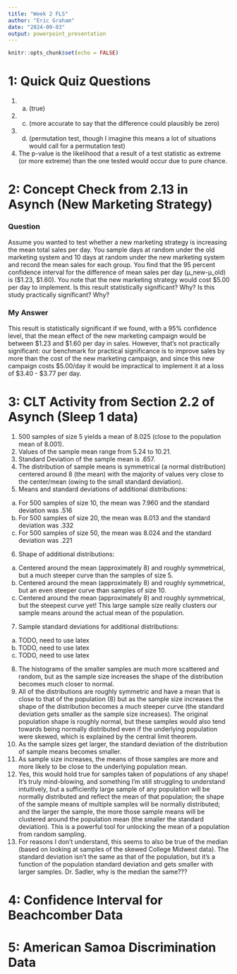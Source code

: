 ```yaml
---
title: "Week 2 FLS"
author: "Eric Graham"
date: "2024-09-03"
output: powerpoint_presentation
---
```


```r
knitr::opts_chunk$set(echo = FALSE)
```

# 1: Quick Quiz Questions

1. a. (true)
2. c. (more accurate to say that the difference could plausibly be zero)
3. d. (permutation test, though I imagine this means a lot of situations would
call for a permutation test)
4. The p-value is the likelihood that a result of a test statistic as extreme
(or more extreme) than the one tested would occur due to pure chance.

# 2: Concept Check from 2.13 in Asynch (New Marketing Strategy)

### Question

Assume you wanted to test whether a new marketing strategy is increasing the
mean total sales per day. You sample days at random under the old marketing
system and 10 days at random under the new marketing system and record the mean
sales for each group. You find that the 95 percent confidence interval for the
difference of mean sales per day (μ_new-μ_old) is ($1.23, $1.60). You note that
the new marketing strategy would cost $5.00 per day to implement. Is this result
statistically significant? Why? Is this study practically significant? Why?

### My Answer

This result is statistically significant if we found, with a 95% confidence
level, that the mean effect of the new marketing campaign would be between $1.23
and $1.60 per day in sales. However, that's not practically significant: our
benchmark for practical significance is to improve sales by more than the cost
of the new marketing campaign, and since this new campaign costs $5.00/day it
would be impractical to implement it at a loss of $3.40 - $3.77 per day.

# 3: CLT Activity from Section 2.2 of Asynch (Sleep 1 data)

1. 500 samples of size 5 yields a mean of 8.025 (close to the population mean of 8.001).
2. Values of the sample mean range from 5.24 to 10.21.
3. Standard Deviation of the sample mean is .657.
4. The distribution of sample means is symmetrical (a normal distribution) centered around 8 (the mean) with the majority of values very close to the center/mean (owing to the small standard deviation). 
5. Means and standard deviations of additional distributions:
a. For 500 samples of size 10, the mean was 7.960 and the standard deviation was .516
b. For 500 samples of size 20, the mean was 8.013 and the standard deviation was .332
c. For 500 samples of size 50, the mean was 8.024 and the standard deviation was .221
6. Shape of additional distributions:
a. Centered around the mean (approximately 8) and roughly symmetrical, but a much steeper curve than the samples of size 5.
b. Centered around the mean (approximately 8) and roughly symmetrical, but an even steeper curve than samples of size 10.
c. Centered around the mean (approximately 8) and roughly symmetrical, but the steepest curve yet! This large sample size really clusters our sample means around the actual mean of the population.
7. Sample standard deviations for additional distributions:
a. TODO, need to use latex
b. TODO, need to use latex
c. TODO, need to use latex
8. The histograms of the smaller samples are much more scattered and random, but as the sample size increases the shape of the distribution becomes much closer to normal.
9. All of the distributions are roughly symmetric and have a mean that is close to that of the population (8) but as the sample size increases the shape of the distribution becomes a much steeper curve (the standard deviation gets smaller as the sample size increases). The original population shape is roughly normal, but these samples would also tend towards being normally distributed even if the underlying population were skewed, which is explained by the central limit theorem.
10. As the sample sizes get larger, the standard deviation of the distribution of sample means becomes smaller. 
11. As sample size increases, the means of those samples are more and more likely to be close to the underlying population mean.
12. Yes, this would hold true for samples taken of populations of any shape! It's truly mind-blowing, and something I'm still struggling to understand intuitively, but a sufficiently large sample of any population will be normally distributed and reflect the mean of that population; the shape of the sample means of multiple samples will be normally distributed; and the larger the sample, the more those sample means will be clustered around the population mean (the smaller the standard deviation). This is a powerful tool for unlocking the mean of a population from random sampling.
13. For reasons I don't understand, this seems to also be true of the median (based on looking at samples of the skewed College Midwest data). The standard deviation isn't the same as that of the population, but it's a function of the population standard deviation and gets smaller with larger samples. Dr. Sadler, why is the median the same??? 

# 4: Confidence Interval for Beachcomber Data

# 5: American Samoa Discrimination Data

